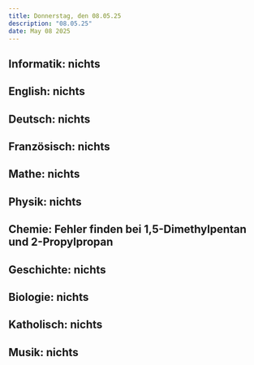 ```yaml
---
title: Donnerstag, den 08.05.25
description: "08.05.25"
date: May 08 2025
---
```

## Informatik: nichts
## English: nichts
## Deutsch: nichts
## Französisch: nichts
## Mathe: nichts
## Physik: nichts
## Chemie: Fehler finden bei 1,5-Dimethylpentan und 2-Propylpropan
## Geschichte: nichts
## Biologie: nichts
## Katholisch: nichts
## Musik: nichts